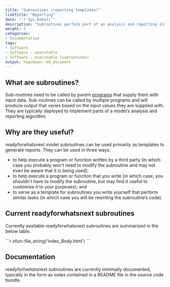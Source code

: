 ```yaml
---
title: "Subroutines (reporting templates)"
linkTitle: "Reporting"
date: "`r Sys.Date()`"
description: "Subroutines perform part of an analysis and reporting algorithm."
weight: 4
categories: 
- Documentation
tags: 
- Software
- Software - executable
- Software - executable (subroutines)
output: hugodown::md_document
---
```


## What are subroutines?
Sub-routines need to be called by parent [programs](../programs) that supply them with input data. Sub-routines can be called by multiple programs and will produce output that varies based on the input values they are supplied with. They are typically deployed to implement parts of a model’s analysis and reporting algorithm.

## Why are they useful?
readyforwhatsnext model subroutines can be used primarily as templates to generate reports. They can be used in three ways:

- to help execute a program or function written by a third party (in which case you probably won't need to modify the subroutine and may not even be aware that it is being used);
- to help execute a program or function that you write (in which case, you shouldn't have to modify the subroutine, but may find it useful to customise it to your purposes); and
- to serve as a template for subroutines you write yourself that perform similar tasks (in which case you will be rewriting the subroutine's code).

## Current readyforwhatsnext subroutines
Currently available readyforwhatsnext subroutines are summarised in the below table.

````{=html}
```r
xfun::file_string('index_Body.html')
```
````

## Documentation
readyforhwhatsnext subroutines are currently minimally documented, typically in the form as notes contained in a README file in the source code bundle.

